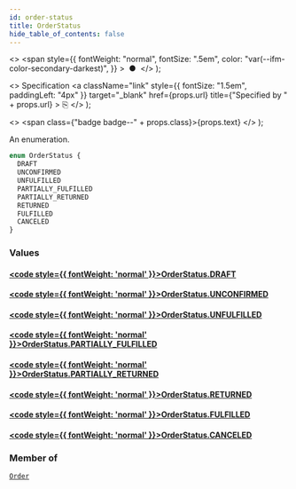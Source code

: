 ```yaml
---
id: order-status
title: OrderStatus
hide_table_of_contents: false
---
```


  <>
    <span
      style={{
        fontWeight: "normal",
        fontSize: ".5em",
        color: "var(--ifm-color-secondary-darkest)",
      }}
    >
      &nbsp;●&nbsp;
    </span>
  </>
);

  <>
    Specification
    <a
      className="link"
      style={{ fontSize: "1.5em", paddingLeft: "4px" }}
      target="\_blank"
      href={props.url}
      title={"Specified by " + props.url}
    >
      ⎘
    </a>
  </>
);

  <>
    <span class={"badge badge--" + props.class}>{props.text}</span>
  </>
);

An enumeration.

```graphql
enum OrderStatus {
  DRAFT
  UNCONFIRMED
  UNFULFILLED
  PARTIALLY_FULFILLED
  PARTIALLY_RETURNED
  RETURNED
  FULFILLED
  CANCELED
}
```

### Values

#### [<code style={{ fontWeight: 'normal' }}>OrderStatus.<b>DRAFT</b></code>](#)

>

#### [<code style={{ fontWeight: 'normal' }}>OrderStatus.<b>UNCONFIRMED</b></code>](#)

>

#### [<code style={{ fontWeight: 'normal' }}>OrderStatus.<b>UNFULFILLED</b></code>](#)

>

#### [<code style={{ fontWeight: 'normal' }}>OrderStatus.<b>PARTIALLY_FULFILLED</b></code>](#)

>

#### [<code style={{ fontWeight: 'normal' }}>OrderStatus.<b>PARTIALLY_RETURNED</b></code>](#)

>

#### [<code style={{ fontWeight: 'normal' }}>OrderStatus.<b>RETURNED</b></code>](#)

>

#### [<code style={{ fontWeight: 'normal' }}>OrderStatus.<b>FULFILLED</b></code>](#)

>

#### [<code style={{ fontWeight: 'normal' }}>OrderStatus.<b>CANCELED</b></code>](#)

>

### Member of

[`Order`](../../../developer/api-reference/objects/order) <Badge class="secondary" text="object"/>

